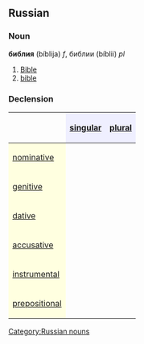 ==Russian==
[[Category:Russian nouns]]
===Noun===
'''библия''' (bíblija) ''f'', библии (bíblii) ''pl''

#[[Bible]]
#[[bible]]

===Declension===
{| border="1" cellpadding="4" cellspacing="0"
!
! style="background-color: #EFEFFF" align="center"|[[singular]]
! style="background-color: #EFEFFF" align="center"|[[plural]]
|-
! style="background-color: #FFFFE0" align="left"|[[nominative case|nominative]]
| align="center"|{{RUchar|би́блия}}
| align="center"|{{RUchar|би́блии}}
|-
! style="background-color: #FFFFE0" align="left"|[[genitive case|genitive]]
| align="center"|{{RUchar|би́блии}}
| align="center"|{{RUchar|би́блий}}
|-
! style="background-color: #FFFFE0" align="left"|[[dative case|dative]]
| align="center"|{{RUchar|би́блии}}
| align="center"|{{RUchar|би́блиям}}
|-
! style="background-color: #FFFFE0" align="left"|[[accusative case|accusative]]
| align="center"|{{RUchar|би́блию}}
| align="center"|{{RUchar|би́блии}}
|-
! style="background-color: #FFFFE0" align="left"|[[instrumental case|instrumental]]
| align="center"|{{RUchar|би́блией, -ею}}
| align="center"|{{RUchar|би́блиями}}
|-
! style="background-color: #FFFFE0" align="left"|[[prepositional case|prepositional]]
| align="center"|{{RUchar|о би́блии}}
| align="center"|{{RUchar|о би́блиях}}
|}